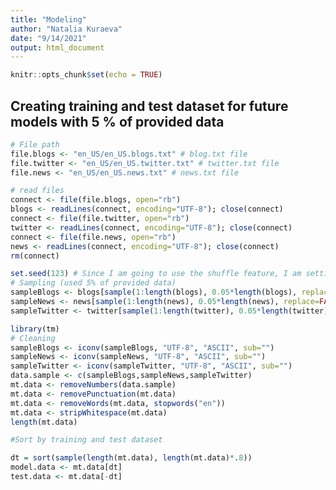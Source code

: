 ```yaml
---
title: "Modeling"
author: "Natalia Kuraeva"
date: "9/14/2021"
output: html_document
---
```


```r
knitr::opts_chunk$set(echo = TRUE)
```

## Creating training and test dataset for future models with 5 % of provided data

```r
# File path
file.blogs <- "en_US/en_US.blogs.txt" # blog.txt file
file.twitter <- "en_US/en_US.twitter.txt" # twitter.txt file
file.news <- "en_US/en_US.news.txt" # news.txt file

# read files
connect <- file(file.blogs, open="rb")
blogs <- readLines(connect, encoding="UTF-8"); close(connect)
connect <- file(file.twitter, open="rb")
twitter <- readLines(connect, encoding="UTF-8"); close(connect)
connect <- file(file.news, open="rb")
news <- readLines(connect, encoding="UTF-8"); close(connect)
rm(connect)

set.seed(123) # Since I am going to use the shuffle feature, I am setting the seed for future reproducibility.
# Sampling (used 5% of provided data)
sampleBlogs <- blogs[sample(1:length(blogs), 0.05*length(blogs), replace=FALSE)]
sampleNews <- news[sample(1:length(news), 0.05*length(news), replace=FALSE)]
sampleTwitter <- twitter[sample(1:length(twitter), 0.05*length(twitter), replace=FALSE)]

```
```r
library(tm)
# Cleaning
sampleBlogs <- iconv(sampleBlogs, "UTF-8", "ASCII", sub="")
sampleNews <- iconv(sampleNews, "UTF-8", "ASCII", sub="")
sampleTwitter <- iconv(sampleTwitter, "UTF-8", "ASCII", sub="")
data.sample <- c(sampleBlogs,sampleNews,sampleTwitter)
mt.data <- removeNumbers(data.sample)
mt.data <- removePunctuation(mt.data)
mt.data <- removeWords(mt.data, stopwords("en"))
mt.data <- stripWhitespace(mt.data)
length(mt.data)

#Sort by training and test dataset 

dt = sort(sample(length(mt.data), length(mt.data)*.8))
model.data <- mt.data[dt]
test.data <- mt.data[-dt]

```



